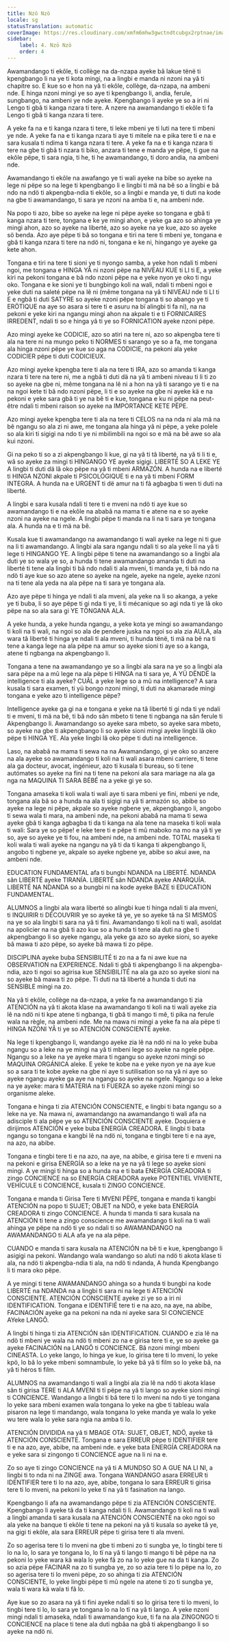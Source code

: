 ```yaml
---
title: Nzö Nzö
locale: sg
statusTranslation: automatic
coverImage: https://res.cloudinary.com/xmfm6mhw3gwctndtcubgx2rptnae/image/upload/v1740337243/small_cover_educacion_fundamental_a051170f1c.webp
sidebar:
    label: 4. Nzö Nzö
    order: 4
---
```

Awamandango ti ekôle, ti collège na da-nzapa ayeke bâ lakue tënë ti kpengbango li na ye ti kota mingi, na a lingbi e manda ni nzoni na yâ ti chapitre so. E kue so e hon na yâ ti ekôle, collège, da-nzapa, na ambeni nde. E hinga nzoni mingi ye so aye ti kpengbango li, andia, ferule, sungbango, na ambeni ye nde ayeke. Kpengbango li ayeke ye so a iri ni Lengo ti gbâ ti kanga nzara ti tere. A nzere na awamandango ti ekôle ti fa Lengo ti gbâ ti kanga nzara ti tere.

A yeke fa na e ti kanga nzara ti tere, ti leke mbeni ye ti luti na tere ti mbeni ye nde. A yeke fa na e ti kanga nzara ti aye ti mitele na e pika tere ti e na e sara kusala ti ndima ti kanga nzara ti tere. A yeke fa na e ti kanga nzara ti tere na gbe ti gbâ ti nzara ti biko, anzara ti tene e manda ye pëpe, ti gue na ekôle pëpe, ti sara ngia, ti he, ti he awamandango, ti doro andia, na ambeni nde.

Awamandango ti ekôle na awafango ye ti wali ayeke na bibe so ayeke na lege ni pëpe so na lege ti kpengbango li e lingbi ti mä na bê so a lingbi e bâ ndo na ndö ti akpengba-ndia ti ekôle, so a lingbi e manda ye, ti duti na kode na gbe ti awamandango, ti sara ye nzoni na amba ti e, na ambeni nde.

Na popo ti azo, bibe so ayeke na lege ni pëpe ayeke so tongana e gbâ ti kanga nzara ti tere, tongana e ke ye mingi ahon, e yeke ga azo so ahinga ye mingi ahon, azo so ayeke na liberté, azo so ayeke na ye kue, azo so ayeke sö benda. Azo aye pëpe ti bâ so tongana e tiri na tere ti mbeni ye, tongana e gbâ ti kanga nzara ti tere na ndö ni, tongana e ke ni, hingango ye ayeke ga kete ahon.

Tongana e tiri na tere ti sioni ye ti nyongo samba, a yeke hon ndali ti mbeni ngoi, me tongana e HINGA YÂ ni nzoni pëpe na NIVEAU KUE ti LI ti E, a yeke kiri na pekoni tongana e bâ ndo nzoni pëpe na e yeke nyon ye oko ti ngu oko. Tongana e ke sioni ye ti bungbingo koli na wali, ndali ti mbeni ngoi e yeke duti na saleté pëpe na lê ni (même tongana na yâ ti NIVEAU nde ti LI ti E e ngbâ ti duti SATYRE so ayeke nzoni pëpe tongana ti so abango ye ti ERÖTIQUE na aye so asara si tere ti e asuru na bï alingbi ti fa ni), na na pekoni e yeke kiri na ngangu mingi ahon na akpale ti e ti FORNICAIRES IRREDENT, ndali ti so e hinga yâ ti ye so FORNICATION ayeke nzoni pëpe.

Azo mingi ayeke ke CODICIE, azo so atiri na tere ni, azo so akpengba tere ti ala na tere ni na mungo peko ti NORMES ti sarango ye so a fa, me tongana ala hinga nzoni pëpe ye kue so aga na CODICIE, na pekoni ala yeke CODICIER pëpe ti duti CODICIEUX.

Azo mingi ayeke kpengba tere ti ala na tere ti IRA, azo so amanda ti kanga nzara ti tere na tere ni, me a ngbâ ti duti dä na yâ ti ambeni niveau ti li ti zo so ayeke na gbe ni, même tongana na lê ni a hon na yâ ti sarango ye ti e na na ngoi kete ti bâ ndo nzoni pëpe, li ti e so ayeke na gbe ni ayeke kä e na pekoni e yeke sara gbâ ti ye na bê ti e kue, tongana e ku ni pëpe na peut-être ndali ti mbeni raison so ayeke na IMPORTANCE KETE PËPE.

Azo mingi ayeke kpengba tere ti ala na tere ti CELOS na na nda ni ala mä na bê ngangu so ala zi ni awe, me tongana ala hinga yâ ni pëpe, a yeke polele so ala kiri ti sigigi na ndo ti ye ni mbilimbili na ngoi so e mä na bê awe so ala kui nzoni.

Gi na peko ti so a zi akpengbango li kue, gi na yâ ti tâ liberté, na yâ ti li ti e, wâ so ayeke za mingi ti HINGANGO YE ayeke sigigi. LIBERTÉ SO A LEKE YE A lingbi ti duti dä lâ oko pëpe na yâ ti mbeni ARMAZÓN. A hunda na e liberté ti HINGA NZONI akpale ti PSICOLÓGIQUE ti e na yâ ti mbeni FORM INTEGRA. A hunda na e URGENT ti dë amur na ti fâ agbagba ti wen ti duti na liberté.

A lingbi e sara kusala ndali ti tere ti e mveni na ndö ti aye kue so awamandango ti e na ekôle na ababâ na mama ti e atene na e so ayeke nzoni na ayeke na ngele. A lingbi pëpe ti manda na li na ti sara ye tongana ala. A hunda na e ti mä na bê.

Kusala kue ti awamandango na awamandango ti wali ayeke na lege ni ti gue na li ti awamandango. A lingbi ala sara ngangu ndali ti so ala yeke lï na yâ ti lege ti HINGANGO YE. A lingbi pëpe ti tene na awamandango so a lingbi ala duti ye so wala ye so, a hunda ti tene awamandango amanda ti duti na liberté ti tene ala lingbi ti bâ ndo ndali ti ala mveni, ti manda ye, ti bâ ndo na ndö ti aye kue so azo atene so ayeke na ngele, ayeke na ngele, ayeke nzoni na ti tene ala yeda na ala pëpe na ti sara ye tongana ala.

Azo aye pëpe ti hinga ye ndali ti ala mveni, ala yeke na li so akanga, a yeke ye ti buba, li so aye pëpe ti gi nda ti ye, li ti mécanique so agi nda ti ye lâ oko pëpe na so ala sara gi YE TONGANA ALA.

A yeke hunda, a yeke hunda ngangu, a yeke kota ye mingi so awamandango ti koli na ti wali, na ngoi so ala de pendere juska na ngoi so ala zia AULA, ala wara tâ liberté ti hinga ye ndali ti ala mveni, ti hunda tënë, ti mä na bê na ti tene a kanga lege na ala pëpe na amur so ayeke sioni ti aye so a kanga, atene ti ngbanga na akpengbango li.

Tongana a tene na awamandango ye so a lingbi ala sara na ye so a lingbi ala sara pëpe na a mû lege na ala pëpe ti HINGA na ti sara ye, A YÜ DËNDË la intelligence ti ala ayeke? CUÂL a yeke lege so a mû na intelligence? A sara kusala ti sara examen, ti yü bongo nzoni mingi, ti duti na akamarade mingi tongana e yeke azo ti intelligence pëpe?

Intelligence ayeke ga gi na e tongana e yeke na tâ liberté ti gi nda ti ye ndali ti e mveni, ti mä na bê, ti bâ ndo sân mbeto ti tene ti ngbanga na sân ferule ti Akpengbango li. Awamandango so ayeke sara mbeto, so ayeke sara mbeto, so ayeke na gbe ti akpengbango li so ayeke sioni mingi ayeke lingbi lâ oko pëpe ti HINGA YE. Ala yeke lingbi lâ oko pëpe ti duti na intelligence.

Laso, na ababâ na mama ti sewa na na Awamandango, gi ye oko so anzere na ala ayeke so awamandango ti koli na ti wali asara mbeni carriere, ti tene ala ga docteur, avocat, ingénieur, azo ti kusala ti bureau, so ti tene autómates so ayeke na fini na ti tene na pekoni ala sara mariage na ala ga nga na MAQUINA TI SARA BÉBÉ na a yeke gi ye so.

Tongana amaseka ti koli wala ti wali aye ti sara mbeni ye fini, mbeni ye nde, tongana ala bâ so a hunda na ala ti sigigi na yâ ti armazón so, abibe so ayeke na lege ni pëpe, akpale so ayeke ngbene ye, akpengbango li, angobo ti sewa wala ti mara, na ambeni nde, na pekoni ababâ na mama ti sewa ayeke gbâ ti kanga agbagba ti da ti kanga na ala tene na maseka ti koli wala ti wali: Sara ye so pëpe! e leke tere ti e pëpe ti mû maboko na mo na yâ ti ye so, aye so ayeke ye ti fou, na ambeni nde, na ambeni nde. TOTAL maseka ti koli wala ti wali ayeke na ngangu na yâ ti da ti kanga ti akpengbango li, angobo ti ngbene ye, akpale so ayeke ngbene ye, abibe so akui awe, na ambeni nde.

EDUCATION FUNDAMENTAL afa ti bungbi NDANDA na LIBERTÉ. NDANDA sân LIBERTÉ ayeke TIRANÍA. LIBERTÉ sân NDANDA ayeke ANARQUÍA. LIBERTÉ NA NDANDA so a bungbi ni na kode ayeke BAZE ti EDUCATION FUNDAMENTAL.

ALUMNOS a lingbi ala wara liberté so alingbi kue ti hinga ndali ti ala mveni, ti INQUIRIR ti DÉCOUVRIR ye so ayeke tâ ye, ye so ayeke tâ na SI MISMOS na ye so ala lingbi ti sara na yâ ti fini. Awamandango ti koli na ti wali, asoldat na apolicier na na gbâ ti azo kue so a hunda ti tene ala duti na gbe ti akpengbango li so ayeke ngangu, ala yeke ga azo so ayeke sioni, so ayeke bâ mawa ti azo pëpe, so ayeke bâ mawa ti zo pëpe.

DISCIPLINA ayeke buba SENSIBILITÉ ti zo na a fa ni awe kue na OBSERVATION na EXPERIENCE. Ndali ti gbâ ti akpengbango li na akpengba-ndia, azo ti ngoi so agirisa kue SENSIBILITÉ na ala ga azo so ayeke sioni na so ayeke bâ mawa ti zo pëpe. Ti duti na tâ liberté a hunda ti duti na SENSIBLE mingi na zo.

Na yâ ti ekôle, collège na da-nzapa, a yeke fa na awamandango ti zia ATENCIÓN na yâ ti akota klase na awamandango ti koli na ti wali ayeke zia lê na ndö ni ti kpe atene ti ngbanga, ti gbâ ti mango ti mê, ti pika na ferule wala na règle, na ambeni nde. Me na mawa ni mingi a yeke fa na ala pëpe ti HINGA NZONI YÂ ti ye so ATENCIÓN CONSCIENTE ayeke.

Na lege ti kpengbango li, wandango ayeke zia lê na ndö ni na lo yeke buba ngangu so a leke na ye mingi na yâ ti mbeni lege so ayeke na ngele pëpe. Ngangu so a leke na ye ayeke mara ti ngangu so ayeke nzoni mingi so MAQUINA ORGÁNICA aleke. E yeke te kobe na e yeke nyon ye na aye kue so a sara ti te kobe ayeke na gbe ni aye ti sutilisation so na yâ ni aye so ayeke ngangu ayeke ga aye na ngangu so ayeke na ngele. Ngangu so a leke na ye ayeke: mara ti MATERIA na ti FUERZA so ayeke nzoni mingi so organisme aleke.

Tongana e hinga ti zia ATENCIÓN CONSCIENTE, e lingbi ti bata ngangu so a leke na ye. Na mawa ni, awamandango na awamandango ti wali afa na adisciple ti ala pëpe ye so ATENCIÓN CONSCIENTE ayeke. Doquiera e dirijimos ATENCIÓN e yeke buba ENERGÍA CREADORA. E lingbi ti bata ngangu so tongana e kangbi lê na ndö ni, tongana e tingbi tere ti e na aye, na azo, na abibe.

Tongana e tingbi tere ti e na azo, na aye, na abibe, e girisa tere ti e mveni na na pekoni e girisa ENERGÍA so a leke na ye na yâ ti lege so ayeke sioni mingi. A ye mingi ti hinga so a hunda na e ti bata ENERGÍA CREADORA ti zingo CONCIENCE na so ENERGÍA CREADORA ayeke POTENTIEL VIVIENTE, VEHÍCULE ti CONCIENCE, kusala ti ZINGO CONCIENCE.

Tongana e manda ti Girisa Tere ti MVENI PËPE, tongana e manda ti kangbi ATENCIÓN na popo ti SUJET; OBJET na NDÖ, e yeke bata ENERGÍA CREADORA ti zingo CONCIENCE. A hunda ti manda ti sara kusala na ATENCIÓN ti tene a zingo conscience me awamandango ti koli na ti wali ahinga ye pëpe na ndö ti ye so ndali ti so AWAMANDANGO na AWAMANDANGO ti ALA afa ye na ala pëpe.

CUANDO e manda ti sara kusala na ATENCIÓN na bê ti e kue, kpengbango li asigigi na pekoni. Wandango wala wandango so aluti na ndö ti akota klase ti ala, na ndö ti akpengba-ndia ti ala, na ndö ti ndanda, A hunda Kpengbango li ti mara oko pëpe.

A ye mingi ti tene AWAMANDANGO ahinga so a hunda ti bungbi na kode LIBERTÉ na NDANDA na a lingbi ti sara ni na lege ti ATENCIÓN CONSCIENTE. ATENCIÓN CONSCIENTE ayeke zi ye so a iri ni IDENTIFICATION. Tongana e IDENTIFIÉ tere ti e na azo, na aye, na abibe, FACINACIÓN ayeke ga na pekoni na nda ni ayeke sara SI CONCIENCE AYeke LANGÔ.

A lingbi ti hinga ti zia ATENCIÓN sân IDENTIFICATION. CUANDO e zia lê na ndö ti mbeni ye wala na ndö ti mbeni zo na e girisa tere ti e, ye so ayeke ga ayeke FACINACIÓN na LANGÔ ti CONCIENCE. Bâ nzoni mingi mbeni CINEASTA. Lo yeke lango, lo hinga ye kue, lo girisa tere ti lo mveni, lo yeke kpö, lo bâ lo yeke mbeni somnambule, lo yeke bâ yâ ti film so lo yeke bâ, na yâ ti héros ti film.

ALUMNOS na awamandango ti wali a lingbi ala zia lê na ndö ti akota klase sân ti girisa TERE ti ALA MVENI ti tï pëpe na yâ ti lango so ayeke sioni mingi ti CONCIENCE. Wandango a lingbi ti bâ tere ti lo mveni na ndo ti ye tongana lo yeke sara mbeni examen wala tongana lo yeke na gbe ti tableau wala pisaron na lege ti mandango, wala tongana lo yeke manda ye wala lo yeke wu tere wala lo yeke sara ngia na amba ti lo.

ATENCIÓN DIVIDIDA na yâ ti MBAGE OTA: SUJET, OBJET, NDÖ, ayeke tâ ATENCIÓN CONSCIENTE. Tongana e sara ERREUR pëpe ti IDENTIFIER tere ti e na azo, aye, abibe, na ambeni nde. e yeke bata ENERGÍA CREADORA na e yeke sara si zingongo ti CONCIENCE ague na li ni na e.

Zo so aye ti zingo CONCIENCE na yâ ti A MUNDSO SO A GUE NA LI NI, a lingbi ti to nda ni na ZINGE awa. Tongana WANDANGO asara ERREUR ti IDENTIFIER tere ti lo na azo, aye, abibe, tongana lo sara ERREUR ti girisa tere ti lo mveni, na pekoni lo yeke tï na yâ ti fasination na lango.

Kpengbango li afa na awamandango pëpe ti zia ATENCIÓN CONSCIENTE. Kpengbango li ayeke tâ da ti kanga ndali ti li. Awamandango ti koli na ti wali a lingbi amanda ti sara kusala na ATENCIÓN CONSCIENTE na oko ngoi so ala yeke na banque ti ekôle ti tene na pekoni na yâ ti kusala so ayeke tâ ye, na gigi ti ekôle, ala sara ERREUR pëpe ti girisa tere ti ala mveni.

Zo so agerisa tere ti lo mveni na gbe ti mbeni zo ti sungba ye, lo tingbi tere ti lo na lo, lo sara ye tongana lo, lo tï na yâ ti lango ti mango ti bê pëpe na na pekoni lo yeke wara kä wala lo yeke fâ zo na lo yeke gue na da ti kanga. Zo so azia pëpe FACINAR na zo ti sungba ye, zo so azia tere ti lo pëpe na lo, zo so agerisa tere ti lo mveni pëpe, zo so ahinga ti zia ATENCIÓN CONSCIENTE, lo yeke lingbi pëpe ti mû ngele na atene ti zo ti sungba ye, wala ti wara kä wala ti fâ lo.

Aye kue so zo asara na yâ ti fini ayeke ndali ti so lo girisa tere ti lo mveni, lo tingbi tere ti lo, lo sara ye tongana lo na lo tï na yâ ti lango. A yeke nzoni mingi ndali ti amaseka, ndali ti awamandango kue, ti fa na ala ZINGONGO ti CONCIENCE na place ti tene ala duti ngbâa na gbâ ti akpengbango li so ayeke na ndö ni.

